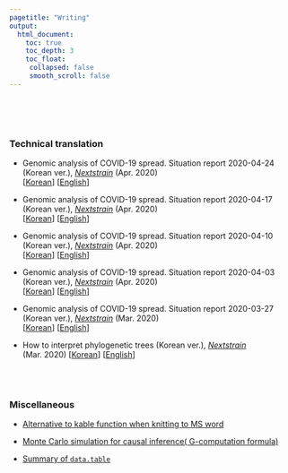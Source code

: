 ```yaml
---
pagetitle: "Writing"
output:
  html_document:
    toc: true
    toc_depth: 3
    toc_float:
     collapsed: false
     smooth_scroll: false
---
```


<link rel="stylesheet" href="styles.css" type="text/css">

<br><br><br>

### Technical translation

+ Genomic analysis of COVID-19 spread. Situation report 2020-04-24 (Korean ver.), [*Nextstrain*](https://nextstrain.org/) (Apr. 2020)      
[[Korean](https://nextstrain.org/narratives/ncov/sit-rep/ko/2020-04-24)] [[English](https://nextstrain.org/narratives/ncov/sit-rep/en/2020-04-24)]

+ Genomic analysis of COVID-19 spread. Situation report 2020-04-17 (Korean ver.), [*Nextstrain*](https://nextstrain.org/) (Apr. 2020)      
[[Korean](https://nextstrain.org/narratives/ncov/sit-rep/ko/2020-04-17)] [[English](https://nextstrain.org/narratives/ncov/sit-rep/en/2020-04-17)]

+ Genomic analysis of COVID-19 spread. Situation report 2020-04-10 (Korean ver.), [*Nextstrain*](https://nextstrain.org/) (Apr. 2020)      
[[Korean](https://nextstrain.org/narratives/ncov/sit-rep/ko/2020-04-10)] [[English](https://nextstrain.org/narratives/ncov/sit-rep/en/2020-04-10)]

+ Genomic analysis of COVID-19 spread. Situation report 2020-04-03 (Korean ver.), [*Nextstrain*](https://nextstrain.org/) (Apr. 2020)      
[[Korean](https://nextstrain.org/narratives/ncov/sit-rep/ko/2020-04-03)] [[English](https://nextstrain.org/narratives/ncov/sit-rep/2020-04-03)]

+ Genomic analysis of COVID-19 spread. Situation report 2020-03-27 (Korean ver.), [*Nextstrain*](https://nextstrain.org/) (Mar. 2020)   
[[Korean](https://nextstrain.org/narratives/ncov/sit-rep/ko/2020-03-27)] [[English](https://nextstrain.org/narratives/ncov/sit-rep/2020-03-27)]

+ How to interpret phylogenetic trees (Korean ver.), [*Nextstrain*](https://nextstrain.org/) (Mar. 2020) [[Korean](https://nextstrain.org/narratives/trees-background/ko)] [[English](https://nextstrain.org/narratives/trees-background/)]

<br><br>

### Miscellaneous
+ [Alternative to kable function when knitting to MS word](/content/post/alternative-to-kable-function-when-knitting-to-ms-word.html)

+ [Monte Carlo simulation for causal inference( G-computation formula)](/content/post/Monte-Carlo-simulation-for-causal-inference.html)

+ [Summary of `data.table`](/content/post/data.table.html)